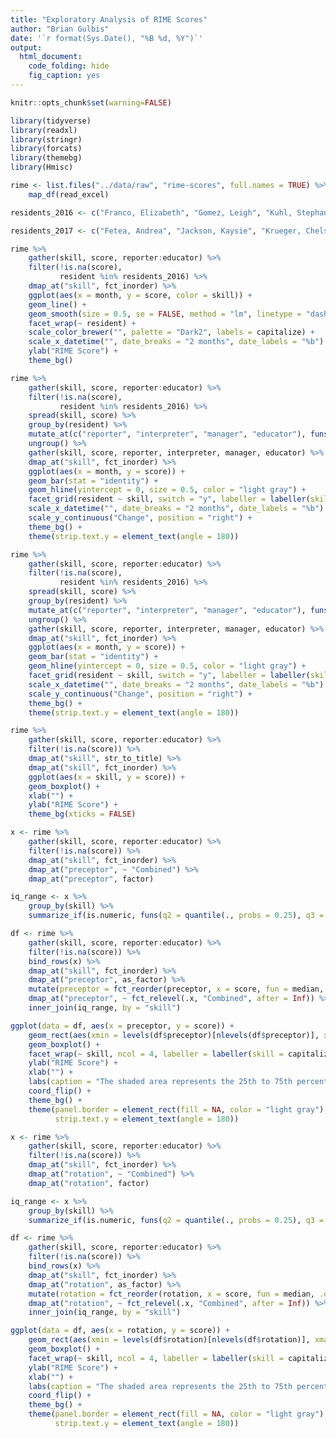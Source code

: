 ```yaml
---
title: "Exploratory Analysis of RIME Scores"
author: "Brian Gulbis"
date: '`r format(Sys.Date(), "%B %d, %Y")`'
output: 
  html_document:
    code_folding: hide
    fig_caption: yes
---
```


```r
knitr::opts_chunk$set(warning=FALSE)
```

```r
library(tidyverse)
library(readxl)
library(stringr)
library(forcats)
library(themebg)
library(Hmisc)

rime <- list.files("../data/raw", "rime-scores", full.names = TRUE) %>%
    map_df(read_excel) 

residents_2016 <- c("Franco, Elizabeth", "Gomez, Leigh", "Kuhl, Stephanie", "Lee, Monica", "Nayar, Vijay", "Sobhanian, Minoosh")

residents_2017 <- c("Fetea, Andrea", "Jackson, Kaysie", "Krueger, Chelsea", "Kusey, Kathleen", "Moore, Megan", "Raduzycki, Tyler")
```

```r
rime %>%
    gather(skill, score, reporter:educator) %>%
    filter(!is.na(score),
           resident %in% residents_2016) %>%
    dmap_at("skill", fct_inorder) %>%
    ggplot(aes(x = month, y = score, color = skill)) +
    geom_line() +
    geom_smooth(size = 0.5, se = FALSE, method = "lm", linetype = "dashed") +
    facet_wrap(~ resident) +
    scale_color_brewer("", palette = "Dark2", labels = capitalize) +
    scale_x_datetime("", date_breaks = "2 months", date_labels = "%b") +
    ylab("RIME Score") +
    theme_bg() 
```

```r
rime %>%
    gather(skill, score, reporter:educator) %>%
    filter(!is.na(score),
           resident %in% residents_2016) %>%
    spread(skill, score) %>%
    group_by(resident) %>%
    mutate_at(c("reporter", "interpreter", "manager", "educator"), funs(. - lag(.))) %>%
    ungroup() %>%
    gather(skill, score, reporter, interpreter, manager, educator) %>%
    dmap_at("skill", fct_inorder) %>%
    ggplot(aes(x = month, y = score)) +
    geom_bar(stat = "identity") +
    geom_hline(yintercept = 0, size = 0.5, color = "light gray") +
    facet_grid(resident ~ skill, switch = "y", labeller = labeller(skill = capitalize)) +
    scale_x_datetime("", date_breaks = "2 months", date_labels = "%b") +
    scale_y_continuous("Change", position = "right") +
    theme_bg() +
    theme(strip.text.y = element_text(angle = 180))
```

```r
rime %>%
    gather(skill, score, reporter:educator) %>%
    filter(!is.na(score),
           resident %in% residents_2016) %>%
    spread(skill, score) %>%
    group_by(resident) %>%
    mutate_at(c("reporter", "interpreter", "manager", "educator"), funs(. - first(.))) %>%
    ungroup() %>%
    gather(skill, score, reporter, interpreter, manager, educator) %>%
    dmap_at("skill", fct_inorder) %>%
    ggplot(aes(x = month, y = score)) +
    geom_bar(stat = "identity") +
    geom_hline(yintercept = 0, size = 0.5, color = "light gray") +
    facet_grid(resident ~ skill, switch = "y", labeller = labeller(skill = capitalize)) +
    scale_x_datetime("", date_breaks = "2 months", date_labels = "%b") +
    scale_y_continuous("Change", position = "right") +
    theme_bg() +
    theme(strip.text.y = element_text(angle = 180))
```

```r
rime %>%
    gather(skill, score, reporter:educator) %>%
    filter(!is.na(score)) %>%
    dmap_at("skill", str_to_title) %>%
    dmap_at("skill", fct_inorder) %>%
    ggplot(aes(x = skill, y = score)) +
    geom_boxplot() +
    xlab("") +
    ylab("RIME Score") +
    theme_bg(xticks = FALSE)
```


```r
x <- rime %>%
    gather(skill, score, reporter:educator) %>%
    filter(!is.na(score)) %>%
    dmap_at("skill", fct_inorder) %>%
    dmap_at("preceptor", ~ "Combined") %>%
    dmap_at("preceptor", factor) 

iq_range <- x %>%
    group_by(skill) %>%
    summarize_if(is.numeric, funs(q2 = quantile(., probs = 0.25), q3 = quantile(., probs = 0.75))) 

df <- rime %>%
    gather(skill, score, reporter:educator) %>%
    filter(!is.na(score)) %>%
    bind_rows(x) %>%
    dmap_at("skill", fct_inorder) %>%
    dmap_at("preceptor", as_factor) %>%
    mutate(preceptor = fct_reorder(preceptor, x = score, fun = median, .desc = TRUE)) %>%
    dmap_at("preceptor", ~ fct_relevel(.x, "Combined", after = Inf)) %>%
    inner_join(iq_range, by = "skill")

ggplot(data = df, aes(x = preceptor, y = score)) +
    geom_rect(aes(xmin = levels(df$preceptor)[nlevels(df$preceptor)], xmax = levels(df$preceptor)[1], ymin = q2, ymax = q3), fill = "light gray") +
    geom_boxplot() +
    facet_wrap(~ skill, ncol = 4, labeller = labeller(skill = capitalize)) +
    ylab("RIME Score") +
    xlab("") +
    labs(caption = "The shaded area represents the 25th to 75th percentile for all preceptors combined.") +
    coord_flip() +
    theme_bg() +
    theme(panel.border = element_rect(fill = NA, color = "light gray"), 
          strip.text.y = element_text(angle = 180))
```


```r
x <- rime %>%
    gather(skill, score, reporter:educator) %>%
    filter(!is.na(score)) %>%
    dmap_at("skill", fct_inorder) %>%
    dmap_at("rotation", ~ "Combined") %>%
    dmap_at("rotation", factor) 

iq_range <- x %>%
    group_by(skill) %>%
    summarize_if(is.numeric, funs(q2 = quantile(., probs = 0.25), q3 = quantile(., probs = 0.75))) 

df <- rime %>%
    gather(skill, score, reporter:educator) %>%
    filter(!is.na(score)) %>%
    bind_rows(x) %>%
    dmap_at("skill", fct_inorder) %>%
    dmap_at("rotation", as_factor) %>%
    mutate(rotation = fct_reorder(rotation, x = score, fun = median, .desc = TRUE)) %>%
    dmap_at("rotation", ~ fct_relevel(.x, "Combined", after = Inf)) %>%
    inner_join(iq_range, by = "skill")

ggplot(data = df, aes(x = rotation, y = score)) +
    geom_rect(aes(xmin = levels(df$rotation)[nlevels(df$rotation)], xmax = levels(df$rotation)[1], ymin = q2, ymax = q3), fill = "light gray") +
    geom_boxplot() +
    facet_wrap(~ skill, ncol = 4, labeller = labeller(skill = capitalize)) +
    ylab("RIME Score") +
    xlab("") +
    labs(caption = "The shaded area represents the 25th to 75th percentile for all rotations combined.") +
    coord_flip() +
    theme_bg() +
    theme(panel.border = element_rect(fill = NA, color = "light gray"), 
          strip.text.y = element_text(angle = 180))
```
